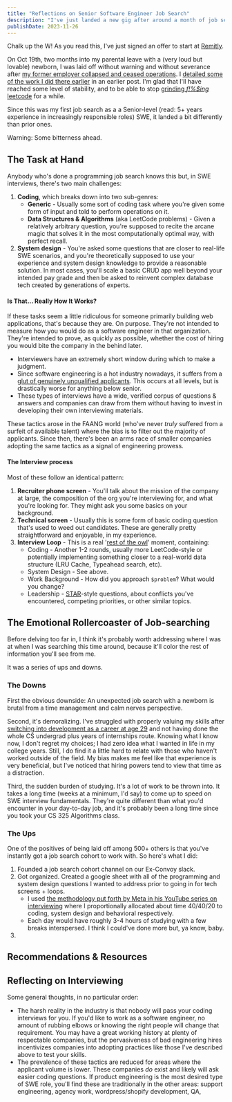 ```yaml
---
title: "Reflections on Senior Software Engineer Job Search"
description: "I've just landed a new gig after around a month of job searching post-Convoy explosion. Here's what I learned."
publishDate: 2023-11-26
---
```


Chalk up the W! As you read this, I've just signed an offer to start at [Remitly](https://www.remitly.com/us/en).

On Oct 19th, two months into my parental leave with a (very loud but lovable) newborn, I was laid off without warning and without severance after [my former employer collapsed and ceased operations](https://www.geekwire.com/2023/convoy-collapse-read-ceos-memo-detailing-sudden-shutdown-of-seattle-trucking-startup/). I [detailed some of the work I did there earlier](/blog/optimal-deck-chair-rearranging) in an earlier post. I'm glad that I'll have reached some level of stability, and to be able to stop [grinding _f!%$ing_ leetcode](https://leetcode.com/wooly_bully/) for a while.

Since this was my first job search as a a Senior-level (read: 5+ years experience in increasingly responsible roles) SWE, it landed a bit differently than prior ones.

Warning: Some bitterness ahead.

## The Task at Hand

Anybody who's done a programming job search knows this but, in SWE interviews, there's two main challenges:

1. **Coding**, which breaks down into two sub-genres:
    - **Generic** - Usually some sort of coding task where you're given some form of input and told to perform operations on it.
    - **Data Structures & Algorithms** (aka LeetCode problems) - Given a relatively arbitrary question, you're supposed to recite the arcane magic that solves it in the most computationally optimal way, with perfect recall.
2. **System design** - You're asked some questions that are closer to real-life SWE scenarios, and you're theoretically supposed to use your experience and system design knowledge to provide a reasonable solution. In most cases, you'll scale a basic CRUD app well beyond your intended pay grade and then be asked to reinvent complex database tech created by generations of experts.

#### Is That... Really How It Works?

If these tasks seem a little ridiculous for someone primarily building web applications, that's because they are. On purpose. They're not intended to measure how you would do as a software engineer in that organization. They're intended to prove, as quickly as possible, whether the cost of hiring you would bite the company in the behind later.

- Interviewers have an extremely short window during which to make a judgment.
- Since software engineering is a hot industry nowadays, it suffers from a [glut of genuinely unqualified applicants](/blog/career-switch#the-human-aspects). This occurs at all levels, but is drastically worse for anything below senior.
- These types of interviews have a wide, verified corpus of questions & answers and companies can draw from them without having to invest in developing their own interviewing materials.

These tactics arose in the FAANG world (who've never _truly_ suffered from a surfeit of available talent) where the bias is to filter out the majority of applicants. Since then, there's been an arms race of smaller companies adopting the same tactics as a signal of engineering prowess.

#### The Interview process

Most of these follow an identical pattern:

1. **Recruiter phone screen** - You'll talk about the mission of the company at large, the composition of the org you're interviewing for, and what you're looking for. They might ask you some basics on your background.
2. **Technical screen** - Usually this is some form of basic coding question that's used to weed out candidates. These are generally pretty straightforward and enjoyable, in my experience.
3. **Interview Loop** - This is a real '[rest of the owl](https://knowyourmeme.com/memes/how-to-draw-an-owl)' moment, containing:
    - Coding - Another 1-2 rounds, usually more LeetCode-style or potentially implementing something closer to a real-world data structure (LRU Cache, Typeahead search, etc).
    - System Design - See above.
    - Work Background - How did you approach `$problem`? What would you change?
    - Leadership - [STAR](https://www.indeed.com/career-advice/interviewing/how-to-use-the-star-interview-response-technique)-style questions, about conflicts you've encountered, competing priorities, or other similar topics.

## The Emotional Rollercoaster of Job-searching

Before delving too far in, I think it's probably worth addressing where I was at when I was searching this time around, because it'll color the rest of information you'll see from me.

It was a series of ups and downs.

### The Downs

First the obvious downside: An unexpected job search with a newborn is brutal from a time management and calm nerves perspective.

Second, it's demoralizing. I've struggled with properly valuing my skills after [switching into development as a career at age 29](/blog/career-switch) and not having done the whole CS undergrad plus years of internships route. Knowing what I know now, I don't regret my choices; I had zero idea what I wanted in life in my college years. Still, I do find it a little hard to relate with those who haven't worked outside of the field. My bias makes me feel like that experience is very beneficial, but I've noticed that hiring powers tend to view that time as a distraction.

Third, the sudden burden of studying. It's a lot of work to be thrown into. It takes a long time (weeks at a minimum, I'd say) to come up to speed on SWE interview fundamentals. They're quite different than what you'd encounter in your day-to-day job, and it's probably been a long time since you took your CS 325 Algorithms class.

### The Ups

One of the positives of being laid off among 500+ others is that you've instantly got a job search cohort to work with. So here's what I did:

1. Founded a job search cohort channel on our Ex-Convoy slack.
2. Got organized. Created a google sheet with all of the programming and system design questions I wanted to address prior to going in for tech screens + loops.
    - I used [the methodology put forth by Meta in his YouTube series on interviewing]() where I proportionally allocated about time 40/40/20 to coding, system design and behavioral respectively.
    - Each day would have roughly 3-4 hours of studying with a few breaks interspersed. I think I could've done more but, ya know, baby.
3. 

## Recommendations & Resources

## Reflecting on Interviewing

Some general thoughts, in no particular order:

- The harsh reality in the industry is that nobody will pass your coding interviews for you. If you'd like to work as a software engineer, no amount of rubbing elbows or knowing the right people will change that requirement. You may have a great working history at plenty of respectable companies, but the pervasiveness of bad engineering hires incentivizes companies into adopting practices like those I've described above to test your skills.
- The prevalence of these tactics are reduced for areas where the applicant volume is lower. These companies _do_ exist and likely will ask easier coding questions. If product engineering is the most desired type of SWE role, you'll find these are traditionally in the other areas: support engineering, agency work, wordpress/shopify development, QA, 
